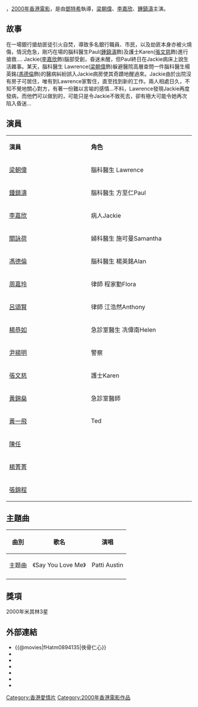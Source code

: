 {{Infobox Film
| name               = 俠骨仁心
| original_name      = ''{{lang|en|Healing Hearts}}''
| image              = Healing Hearts poster.jpg
| caption            = 
| director           = [[鄧特希|鄧特希]]
| producer           = 廖鳳平
| producer_2         = [[夏澤信|夏澤信]]
| writer             = [[鄧特希|鄧特希]]
| starring           = [[梁朝偉|梁朝偉]]<br />[[李嘉欣|李嘉欣]]<br />[[鍾鎮濤|鍾鎮濤]]<br />[[關詠荷|關詠荷]]<br />[[呂頌賢|呂頌賢]]<br />[[楊恭如|楊恭如]]<br />[[馮德倫|馮德倫]]<br />[[周嘉玲|周嘉玲]]
| music              = 
| maintheme          = ''{{lang|en|Say You Love Me}}''／{{lang|en|Patti Austin}}
| cinematography     = [[張文寶|張文寶]]
| editing            = [[鄺志良|鄺志良]]
| production_company = 
| distributor        = 
| released           = {{HKG}}：{{film date|2000|9|30}}<br>{{TWN}}：{{film date|2000|10|21}}<br>{{SIN}}：{{start date|2001|7|19}}
| runtime            = 107分鐘
| country            = {{香港電影產地}}
| language           = 粵語
| budget             = 
| gross              = HK $15,527,789.00
| preceded_by        = 
| followed_by        = 
| imdb_id            = tt0266067
}}
{{engname|《俠骨仁心》|''Healing Hearts''}}，[[2000年电影|2000年]][[香港電影|香港電影]]，是由[[鄧特希|鄧特希]]執導，[[梁朝偉|梁朝偉]]、[[李嘉欣|李嘉欣]]、[[鍾鎮濤|鍾鎮濤]]主演。

== 故事==

在一場銀行搶劫匪徒引火自焚，導致多名銀行職員、市民，以及劫匪本身亦被火燒傷，情況危急，剛巧在場的腦科醫生Paul([[鍾鎮濤|鍾鎮濤]]飾)及護士Karen([[張文慈|張文慈]]飾)進行搶救‥‥
Jackie([[李嘉欣|李嘉欣]]飾)腦部受創，昏迷未醒，但Paul終日在Jackie病床上說生活雜事。某天，腦科醫生 Lawrence([[梁朝偉|梁朝偉]]飾)躲避醫院高層查問一件腦科醫生楊英銘([[馮德倫|馮德倫]]飾)的醫病糾紛誤入Jackie病房使其奇蹟地醒過來。Jackie由於出院沒有房子可居住，唯有到Lawrence家暫住，直至找到新的工作。兩人相處日久，不知不覺地關心對方，有著一份難以言喻的感情...不料，Lawrence發現Jackie再度發病，而他們可以做到的，可能只是令Jackie不致死去，卻有極大可能令她再次陷入昏迷...

== 演員 ==
{|class="wikitable" width="60%"
|- style="background:cornflowerblue; color:white" align=center
|style="width:1%"|'''演員'''||style="width:1%"|'''角色'''
|-
|[[梁朝偉|梁朝偉]] 
| 腦科醫生 Lawrence 
|-
|[[鍾鎮濤|鍾鎮濤]] 
| 腦科醫生 方至仁Paul
|-
|[[李嘉欣|李嘉欣]] 
| 病人Jackie
|-
|[[關詠荷|關詠荷]] 
| 婦科醫生 施可曼Samantha
|-
|[[馮德倫|馮德倫]] 
| 腦科醫生 楊英銘Alan
|-
|[[周嘉玲|周嘉玲]] 
| 律師 程家勤Flora
|-
|[[呂頌賢|呂頌賢]] 
| 律師 江浩然Anthony
|-
|[[楊恭如|楊恭如]] 
| 急診室醫生 冼偉南Helen
|-
|[[尹揚明|尹揚明]] 
| 警察
|-
|[[張文慈|張文慈]] 
| 護士Karen
|-
|[[黃錦燊|黃錦燊]] 
| 急診室醫師
|-
|[[黃一飛|黃一飛]] 
| Ted
|-
|[[陳任|陳任]] 
|
|-
|[[楊菁菁|楊菁菁]] 
|
|-
|[[張錦程|張錦程]] 
|
|}

== 主題曲 ==
{|class="wikitable"
!曲別!!歌名!!演唱
|-  
|主题曲||《Say You Love Me》||Patti Austin
|-
|}

== 獎項 ==
2000年米其林3星

== 外部連結 ==
*{{@movies|fHatm0894135|俠骨仁心}}
*{{douban|title=俠骨仁心}}
*{{Mtime|19359|俠骨仁心}}
*{{Amg movie|242629|俠骨仁心}}
*{{rotten-tomatoes|healing_hearts|俠骨仁心}}
*{{hkmdb title|8842|俠骨仁心}}
*{{imdb title|0266067|俠骨仁心}}

{{梁朝偉}}
[[Category:香港愛情片|Category:香港愛情片]]
[[Category:2000年香港電影作品|Category:2000年香港電影作品]]